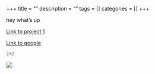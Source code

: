 +++
title = ""
description = ""
tags = []
categories = []
+++

hey what's up

[Link to project 1](/project/project1/)

[Link to google](https://www.google.com)

```r
2+2
```
![](/post/2021-05-05-test_files/IMG_0296.HEIC)